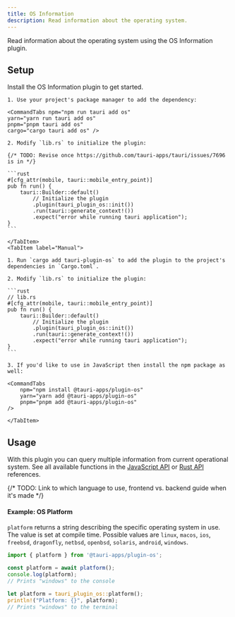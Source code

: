 ```yaml
---
title: OS Information
description: Read information about the operating system.
---
```



<PluginLinks plugin="os" />

Read information about the operating system using the OS Information plugin.

## Setup

Install the OS Information plugin to get started.

<Tabs>
    <TabItem label="Automatic">

    1. Use your project's package manager to add the dependency:

    <CommandTabs npm="npm run tauri add os"
    yarn="yarn run tauri add os"
    pnpm="pnpm tauri add os"
    cargo="cargo tauri add os" />

    2. Modify `lib.rs` to initialize the plugin:

    {/* TODO: Revise once https://github.com/tauri-apps/tauri/issues/7696 is in */}

    ```rust
    #[cfg_attr(mobile, tauri::mobile_entry_point)]
    pub fn run() {
        tauri::Builder::default()
            // Initialize the plugin
            .plugin(tauri_plugin_os::init())
            .run(tauri::generate_context!())
            .expect("error while running tauri application");
    }
    ```

    </TabItem>
    <TabItem label="Manual">

    1. Run `cargo add tauri-plugin-os` to add the plugin to the project's dependencies in `Cargo.toml`.

    2. Modify `lib.rs` to initialize the plugin:

    ```rust
    // lib.rs
    #[cfg_attr(mobile, tauri::mobile_entry_point)]
    pub fn run() {
        tauri::Builder::default()
            // Initialize the plugin
            .plugin(tauri_plugin_os::init())
            .run(tauri::generate_context!())
            .expect("error while running tauri application");
    }
    ```

    3. If you'd like to use in JavaScript then install the npm package as well:

    <CommandTabs
        npm="npm install @tauri-apps/plugin-os"
        yarn="yarn add @tauri-apps/plugin-os"
        pnpm="pnpm add @tauri-apps/plugin-os"
    />

    </TabItem>

</Tabs>

## Usage

With this plugin you can query multiple information from current operational system. See all available functions in the [JavaScript API](/2/reference/js/os/) or [Rust API](https://docs.rs/tauri-plugin-os/2.0.0-alpha.4/tauri_plugin_os/) references.

{/* TODO: Link to which language to use, frontend vs. backend guide when it's made */}

#### Example: OS Platform

`platform` returns a string describing the specific operating system in use. The value is set at compile time. Possible values are `linux`, `macos`, `ios`, `freebsd`, `dragonfly`, `netbsd`, `openbsd`, `solaris`, `android`, `windows`.

<Tabs>
<TabItem label="JavaScript">

```js
import { platform } from '@tauri-apps/plugin-os';

const platform = await platform();
console.log(platform);
// Prints "windows" to the console
```

</TabItem>
<TabItem label="Rust">

```rust
let platform = tauri_plugin_os::platform();
println!("Platform: {}", platform);
// Prints "windows" to the terminal
```

</TabItem>
</Tabs>
